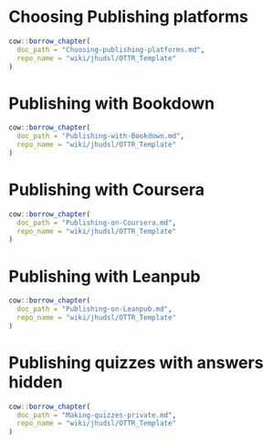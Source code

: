 
# Choosing Publishing platforms

```r
cow::borrow_chapter(
  doc_path = "Choosing-publishing-platforms.md",
  repo_name = "wiki/jhudsl/OTTR_Template"
)
```

# Publishing with Bookdown

```r
cow::borrow_chapter(
  doc_path = "Publishing-with-Bookdown.md",
  repo_name = "wiki/jhudsl/OTTR_Template"
)
```

# Publishing with Coursera

```r
cow::borrow_chapter(
  doc_path = "Publishing-on-Coursera.md",
  repo_name = "wiki/jhudsl/OTTR_Template"
)
```

# Publishing with Leanpub

```r
cow::borrow_chapter(
  doc_path = "Publishing-on-Leanpub.md",
  repo_name = "wiki/jhudsl/OTTR_Template"
)
```

# Publishing quizzes with answers hidden

```r
cow::borrow_chapter(
  doc_path = "Making-quizzes-private.md",
  repo_name = "wiki/jhudsl/OTTR_Template"
)
```
